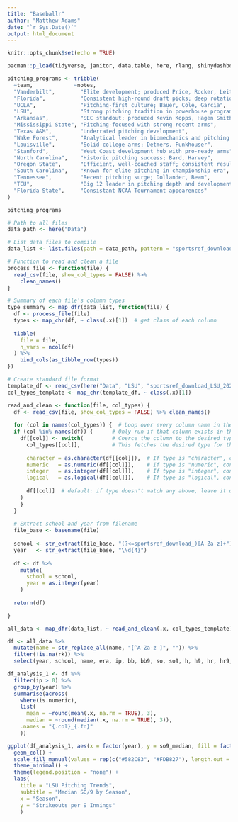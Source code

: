 ```yaml
---
title: "Baseballr"
author: "Matthew Adams"
date: "`r Sys.Date()`"
output: html_document
---
```


```r
knitr::opts_chunk$set(echo = TRUE)

pacman::p_load(tidyverse, janitor, data.table, here, rlang, shinydashboard, shiny, DT, bslib, plotly, shinyWidgets)
```


```r
pitching_programs <- tribble(
  ~team,             ~notes,
  "Vanderbilt",        "Elite development; produced Price, Rocker, Leiter",
  "Florida",           "Consistent high-round draft picks; deep rotation",
  "UCLA",              "Pitching-first culture; Bauer, Cole, Garcia",
  "LSU",               "Strong pitching tradition in powerhouse program",
  "Arkansas",          "SEC standout; produced Kevin Kopps, Hagen Smith",
  "Mississippi State", "Pitching-focused with strong recent arms",
  "Texas A&M",         "Underrated pitching development",
  "Wake Forest",       "Analytical leader in biomechanics and pitching velocity",
  "Louisville",        "Solid college arms; Detmers, Funkhouser",
  "Stanford",          "West Coast development hub with pro-ready arms",
  "North Carolina",    "Historic pitching success; Bard, Harvey",
  "Oregon State",      "Efficient, well-coached staff; consistent results",
  "South Carolina",    "Known for elite pitching in championship era",
  "Tennessee",         "Recent pitching surge; Dollander, Beam",
  "TCU",               "Big 12 leader in pitching depth and development",
  "Florida State",     "Consistant NCAA Tournament appearences"
)

pitching_programs

```


```r
# Path to all files
data_path <- here("Data")

# List data files to compile
data_list <- list.files(path = data_path, pattern = "sportsref_download", recursive = TRUE, full.names = TRUE)

# Function to read and clean a file
process_file <- function(file) {
  read_csv(file, show_col_types = FALSE) %>% 
    clean_names()
}

# Summary of each file's column types
type_summary <- map_dfr(data_list, function(file) {
  df <- process_file(file)
  types <- map_chr(df, ~ class(.x)[1])  # get class of each column
  
  tibble(
    file = file,
    n_vars = ncol(df)
  ) %>%
    bind_cols(as_tibble_row(types))
})

# Create standard file format 
template_df <- read_csv(here("Data", "LSU", "sportsref_download_LSU_2025.csv")) %>% clean_names()
col_types_template <- map_chr(template_df, ~ class(.x)[1])

read_and_clean <- function(file, col_types) {
  df <- read_csv(file, show_col_types = FALSE) %>% clean_names()
  
  for (col in names(col_types)) {  # Loop over every column name in the type template
  if (col %in% names(df)) {      # Only run if that column exists in the current file’s dataframe
    df[[col]] <- switch(         # Coerce the column to the desired type using the template
      col_types[[col]],          # This fetches the desired type for this column, e.g. "character"
      
      character = as.character(df[[col]]),  # If type is "character", convert it
      numeric   = as.numeric(df[[col]]),    # If type is "numeric", convert it
      integer   = as.integer(df[[col]]),    # If type is "integer", convert it
      logical   = as.logical(df[[col]]),    # If type is "logical", convert it
      
      df[[col]]  # default: if type doesn't match any above, leave it unchanged
    )
    }
  }
  
  # Extract school and year from filename
  file_base <- basename(file)
  
  school <- str_extract(file_base, "(?<=sportsref_download_)[A-Za-z]+")
  year   <- str_extract(file_base, "\\d{4}")
  
  df <- df %>%
    mutate(
      school = school,
      year = as.integer(year)
    )
  
  return(df)

}

all_data <- map_dfr(data_list, ~ read_and_clean(.x, col_types_template))

df <- all_data %>% 
  mutate(name = str_replace_all(name, "[^A-Za-z ]", "")) %>% 
  filter(!is.na(rk)) %>% 
  select(year, school, name, era, ip, bb, bb9, so, so9, h, h9, hr, hr9, whip)

```


```r

df_analysis_1 <- df %>% 
  filter(ip > 0) %>% 
  group_by(year) %>% 
  summarise(across(
    where(is.numeric),
    list(
      mean = ~round(mean(.x, na.rm = TRUE), 3),
      median = ~round(median(.x, na.rm = TRUE), 3)),
    .names = "{.col}_{.fn}"
    ))

ggplot(df_analysis_1, aes(x = factor(year), y = so9_median, fill = factor(year))) +
  geom_col() +
  scale_fill_manual(values = rep(c("#582C83", "#FDB827"), length.out = length(unique(df_analysis_1$year)))) +
  theme_minimal() +
  theme(legend.position = "none") +
  labs(
    title = "LSU Pitching Trends",
    subtitle = "Median SO/9 by Season",
    x = "Season",
    y = "Strikeouts per 9 Innings"
    )
```



